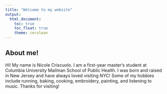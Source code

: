 ```yaml
---
title: "Welcome to my website"
output: 
  html_document:
    toc: true
    toc_float: true
    theme: cerulean
---
```


## About me!

Hi! My name is Nicole Criscuolo. I am a first-year master's student at Columbia University Mailman School of Public Health. I was born and raised in New Jersey and have always loved visiting NYC! Some of my hobbies include running, baking, cooking, embroidery, painting, and listening to music. Thanks for visiting!

